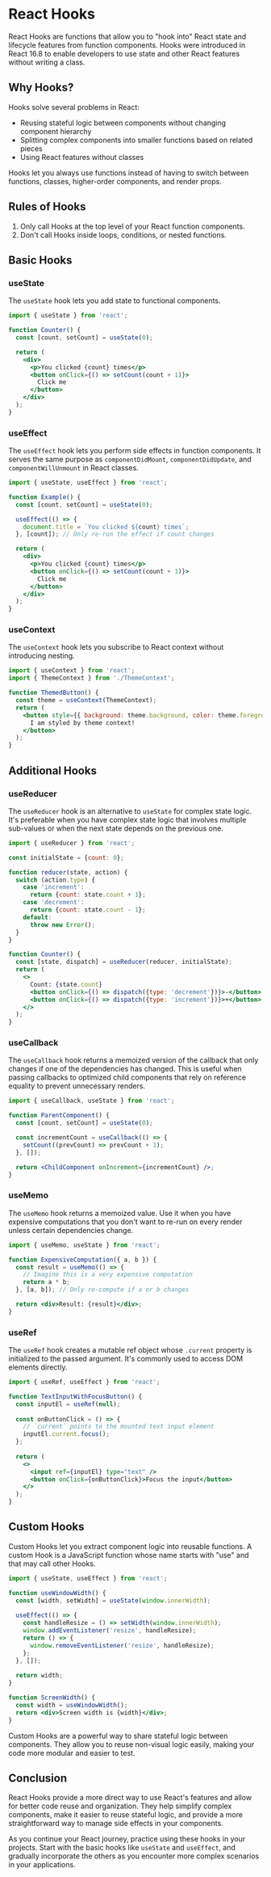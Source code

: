 
# React Hooks

React Hooks are functions that allow you to "hook into" React state and lifecycle features from function components. Hooks were introduced in React 16.8 to enable developers to use state and other React features without writing a class.

## Why Hooks?

Hooks solve several problems in React:
- Reusing stateful logic between components without changing component hierarchy
- Splitting complex components into smaller functions based on related pieces
- Using React features without classes

<Callout emoji="💡">
  Hooks let you always use functions instead of having to switch between functions, classes, higher-order components, and render props.
</Callout>

## Rules of Hooks

1. Only call Hooks at the top level of your React function components.
2. Don't call Hooks inside loops, conditions, or nested functions.

## Basic Hooks

### useState

The `useState` hook lets you add state to functional components.

```jsx
import { useState } from 'react';

function Counter() {
  const [count, setCount] = useState(0);

  return (
    <div>
      <p>You clicked {count} times</p>
      <button onClick={() => setCount(count + 1)}>
        Click me
      </button>
    </div>
  );
}
```

### useEffect

The `useEffect` hook lets you perform side effects in function components. It serves the same purpose as `componentDidMount`, `componentDidUpdate`, and `componentWillUnmount` in React classes.

```jsx
import { useState, useEffect } from 'react';

function Example() {
  const [count, setCount] = useState(0);

  useEffect(() => {
    document.title = `You clicked ${count} times`;
  }, [count]); // Only re-run the effect if count changes

  return (
    <div>
      <p>You clicked {count} times</p>
      <button onClick={() => setCount(count + 1)}>
        Click me
      </button>
    </div>
  );
}
```

### useContext

The `useContext` hook lets you subscribe to React context without introducing nesting.

```jsx
import { useContext } from 'react';
import { ThemeContext } from './ThemeContext';

function ThemedButton() {
  const theme = useContext(ThemeContext);
  return (
    <button style={{ background: theme.background, color: theme.foreground }}>
      I am styled by theme context!
    </button>
  );
}
```

## Additional Hooks

### useReducer

The `useReducer` hook is an alternative to `useState` for complex state logic. It's preferable when you have complex state logic that involves multiple sub-values or when the next state depends on the previous one.

```jsx
import { useReducer } from 'react';

const initialState = {count: 0};

function reducer(state, action) {
  switch (action.type) {
    case 'increment':
      return {count: state.count + 1};
    case 'decrement':
      return {count: state.count - 1};
    default:
      throw new Error();
  }
}

function Counter() {
  const [state, dispatch] = useReducer(reducer, initialState);
  return (
    <>
      Count: {state.count}
      <button onClick={() => dispatch({type: 'decrement'})}>-</button>
      <button onClick={() => dispatch({type: 'increment'})}>+</button>
    </>
  );
}
```

### useCallback

The `useCallback` hook returns a memoized version of the callback that only changes if one of the dependencies has changed. This is useful when passing callbacks to optimized child components that rely on reference equality to prevent unnecessary renders.

```jsx
import { useCallback, useState } from 'react';

function ParentComponent() {
  const [count, setCount] = useState(0);

  const incrementCount = useCallback(() => {
    setCount((prevCount) => prevCount + 1);
  }, []);

  return <ChildComponent onIncrement={incrementCount} />;
}
```

### useMemo

The `useMemo` hook returns a memoized value. Use it when you have expensive computations that you don't want to re-run on every render unless certain dependencies change.

```jsx
import { useMemo, useState } from 'react';

function ExpensiveComputation({ a, b }) {
  const result = useMemo(() => {
    // Imagine this is a very expensive computation
    return a * b;
  }, [a, b]); // Only re-compute if a or b changes

  return <div>Result: {result}</div>;
}
```

### useRef

The `useRef` hook creates a mutable ref object whose `.current` property is initialized to the passed argument. It's commonly used to access DOM elements directly.

```jsx
import { useRef, useEffect } from 'react';

function TextInputWithFocusButton() {
  const inputEl = useRef(null);
  
  const onButtonClick = () => {
    // `current` points to the mounted text input element
    inputEl.current.focus();
  };
  
  return (
    <>
      <input ref={inputEl} type="text" />
      <button onClick={onButtonClick}>Focus the input</button>
    </>
  );
}
```

## Custom Hooks

Custom Hooks let you extract component logic into reusable functions. A custom Hook is a JavaScript function whose name starts with "use" and that may call other Hooks.

```jsx
import { useState, useEffect } from 'react';

function useWindowWidth() {
  const [width, setWidth] = useState(window.innerWidth);
  
  useEffect(() => {
    const handleResize = () => setWidth(window.innerWidth);
    window.addEventListener('resize', handleResize);
    return () => {
      window.removeEventListener('resize', handleResize);
    };
  }, []);
  
  return width;
}

function ScreenWidth() {
  const width = useWindowWidth();
  return <div>Screen width is {width}</div>;
}
```

<Callout emoji="🚀">
  Custom Hooks are a powerful way to share stateful logic between components. They allow you to reuse non-visual logic easily, making your code more modular and easier to test.
</Callout>

## Conclusion

React Hooks provide a more direct way to use React's features and allow for better code reuse and organization. They help simplify complex components, make it easier to reuse stateful logic, and provide a more straightforward way to manage side effects in your components.

As you continue your React journey, practice using these hooks in your projects. Start with the basic hooks like `useState` and `useEffect`, and gradually incorporate the others as you encounter more complex scenarios in your applications.